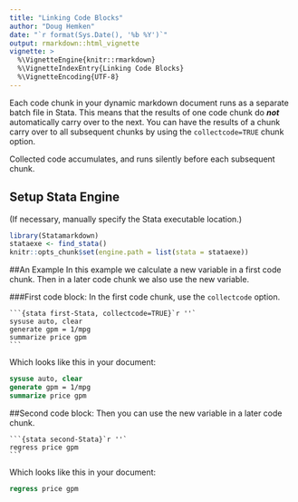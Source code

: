 ```yaml
---
title: "Linking Code Blocks"
author: "Doug Hemken"
date: "`r format(Sys.Date(), '%b %Y')`"
output: rmarkdown::html_vignette
vignette: >
  %\VignetteEngine{knitr::rmarkdown}
  %\VignetteIndexEntry{Linking Code Blocks}
  %\VignetteEncoding{UTF-8}
---
```


Each code chunk in your dynamic markdown document runs
as a separate batch file in Stata.  This means that
the results of one code chunk do ***not*** automatically
carry over to the next.  You can have the results of
a chunk carry over to all subsequent chunks by using
the `collectcode=TRUE` chunk option.

Collected code accumulates, and runs silently before each
subsequent chunk.

## Setup Stata Engine
(If necessary, manually specify the Stata executable location.)
```r
library(Statamarkdown)
stataexe <- find_stata()
knitr::opts_chunk$set(engine.path = list(stata = stataexe))
```

##An Example
In this example we calculate a new variable in a first
code chunk.  Then in a later code chunk we also use 
the new variable.

###First code block:
In the first code chunk, use the `collectcode` option.

    ```{stata first-Stata, collectcode=TRUE}`r ''`
    sysuse auto, clear
    generate gpm = 1/mpg
    summarize price gpm
    ```

Which looks like this in your document:
```stata
sysuse auto, clear
generate gpm = 1/mpg
summarize price gpm
```

##Second code block:
Then you can use the new variable in a later code chunk.

    ```{stata second-Stata}`r ''`
    regress price gpm
    ```
    
Which looks like this in your document:
```stata
regress price gpm
```

